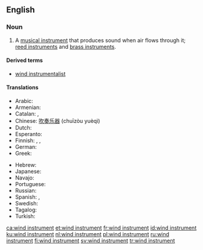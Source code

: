 ==English==

===Noun===
{{en-noun|head=[[wind]] [[instrument]]}}

# {{label|en|musical instrument}} A [[musical instrument]] that produces sound when air flows through it; [[reed instrument]]s and [[brass instrument]]s.

====Derived terms====
* [[wind instrumentalist]]

====Translations====
{{trans-top|type of musical instrument}}
* Arabic: {{t|ar|آلَةِ الْفَم|f}}
* Armenian: {{t|hy|փողային նվագարան}}
* Catalan: {{t+|ca|instrument de vent|m}}, {{t+|ca|instrument aeròfon|m}}
* Chinese: [[吹奏乐器]] (chuīzòu yuèqì)
* Dutch: {{t+|nl|blaasinstrument|n}}
* Esperanto: {{t|eo|blovinstrumento}}
* Finnish: {{t+|fi|puhallin}}, {{t+|fi|puhallinsoitin}}, {{t+|fi|puhallussoitin}}
* German: {{t+|de|Blasinstrument|n}}
* Greek: {{t|el|πνευστό όργανο|n}}
{{trans-mid}}
* Hebrew: {{t+|he|כלי נשיפה|tr=kli neshifa}}
* Japanese: {{t+|ja|管楽器|tr=かんがっき, kangakki}}
* Navajo: {{t|nv|dilní}}
* Portuguese: {{t+|pt|instrumento de sopro|m}}
* Russian: {{t+|ru|духово́й инструме́нт|m}}
* Spanish: {{t|es|instrumento de viento|m}}, {{t|es|aerófono|m}}
* Swedish: {{t+|sv|blåsinstrument}}
* Tagalog: {{t|tl|ihipang panugtog}}
* Turkish: {{t+|tr|üflemeli çalgı}}
{{trans-bottom}}

[[ca:wind instrument]]
[[et:wind instrument]]
[[fr:wind instrument]]
[[id:wind instrument]]
[[ku:wind instrument]]
[[nl:wind instrument]]
[[pl:wind instrument]]
[[ru:wind instrument]]
[[fi:wind instrument]]
[[sv:wind instrument]]
[[tr:wind instrument]]
